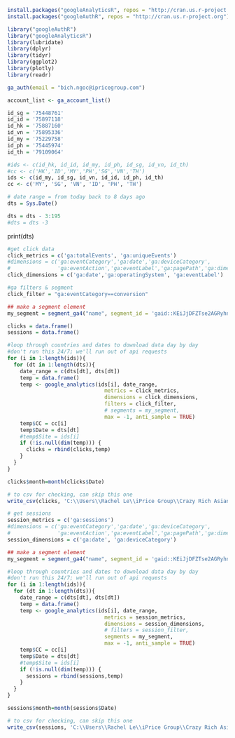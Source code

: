 ```{r setup, include=FALSE}
install.packages("googleAnalyticsR", repos = "http://cran.us.r-project.org")
install.packages("googleAuthR", repos = "http://cran.us.r-project.org")
```

```{r setup, include=FALSE}
library("googleAuthR")
library("googleAnalyticsR")
library(lubridate)
library(dplyr)
library(tidyr)
library(ggplot2)
library(plotly)
library(readr)
```

```{r read}

ga_auth(email = "bich.ngoc@ipricegroup.com")
```

```{r read}
account_list <- ga_account_list()

id_sg = '75448761'
id_id = '75897118'
id_hk = '75887160'
id_vn = '75895336'
id_my = '75229758'
id_ph = '75445974'
id_th = '79109064'
```


```{r setup}
#ids <- c(id_hk, id_id, id_my, id_ph, id_sg, id_vn, id_th)
#cc <- c('HK','ID','MY','PH','SG','VN','TH')
ids <- c(id_my, id_sg, id_vn, id_id, id_ph, id_th)
cc <- c('MY', 'SG', 'VN', 'ID', 'PH', 'TH')
```

```{r date range}
# date range = from today back to 8 days ago
dts = Sys.Date()

dts = dts - 3:195
#dts = dts -3 
```

print(dts) 


```{r metrics & dimension}
#get click data
click_metrics = c('ga:totalEvents', 'ga:uniqueEvents')
#dimensions = c('ga:eventCategory','ga:date','ga:deviceCategory',
#               'ga:eventAction','ga:eventLabel','ga:pagePath','ga:dimension10')
click_dimensions = c('ga:date','ga:operatingSystem', 'ga:eventLabel')


```

```{r filter & user segmentation}
#ga filters & segment
click_filter = "ga:eventCategory==conversion"

## make a segment element
my_segment = segment_ga4("name", segment_id = 'gaid::KEiJjDFZTse2AGRyhnHg_g')


```

```{r}
clicks = data.frame()
sessions = data.frame()
```

```{r}
#loop through countries and dates to download data day by day
#don't run this 24/7; we'll run out of api requests
for (i in 1:length(ids)){
  for (dt in 1:length(dts)){
    date_range = c(dts[dt], dts[dt])
    temp = data.frame()
    temp <- google_analytics(ids[i], date_range,
                               metrics = click_metrics,
                               dimensions = click_dimensions,
                               filters = click_filter,
                               # segments = my_segment,
                               max = -1, anti_sample = TRUE)
    temp$CC = cc[i]
    temp$Date = dts[dt]
    #temp$Site = ids[i]
    if (!is.null(dim(temp))) {
      clicks = rbind(clicks,temp)
    }
  }
}

clicks$month=month(clicks$Date)
```

```{r to csv}
# to csv for checking, can skip this one
write_csv(clicks, 'C:\\Users\\Rachel Le\\iPrice Group\\Crazy Rich Asians - Documents\\T42\\Team files\\Rach\\GA API\\GA_clicks_by_OS_gross_unique.csv')
```


```{r metrics & dimension}
# get sessions
session_metrics = c('ga:sessions')
#dimensions = c('ga:eventCategory','ga:date','ga:deviceCategory',
#               'ga:eventAction','ga:eventLabel','ga:pagePath','ga:dimension10')
session_dimensions = c('ga:date', 'ga:deviceCategory')

## make a segment element
my_segment = segment_ga4("name", segment_id = 'gaid::KEiJjDFZTse2AGRyhnHg_g')

```

```{r metrics & dimension}
#loop through countries and dates to download data day by day
#don't run this 24/7; we'll run out of api requests
for (i in 1:length(ids)){
  for (dt in 1:length(dts)){
    date_range = c(dts[dt], dts[dt])
    temp = data.frame()
    temp <- google_analytics(ids[i], date_range,
                               metrics = session_metrics,
                               dimensions = session_dimensions,
                               # filters = session_filter,
                               segments = my_segment,
                               max = -1, anti_sample = TRUE)
    temp$CC = cc[i]
    temp$Date = dts[dt]
    #temp$Site = ids[i]
    if (!is.null(dim(temp))) {
      sessions = rbind(sessions,temp)
    }
  }
}

sessions$month=month(sessions$Date)
```

```{r to csv}
# to csv for checking, can skip this one
write_csv(sessions, 'C:\\Users\\Rachel Le\\iPrice Group\\Crazy Rich Asians - Documents\\T42\\Team files\\Rach\\GA API\\GA_multi-merchant-sessions.csv')
```